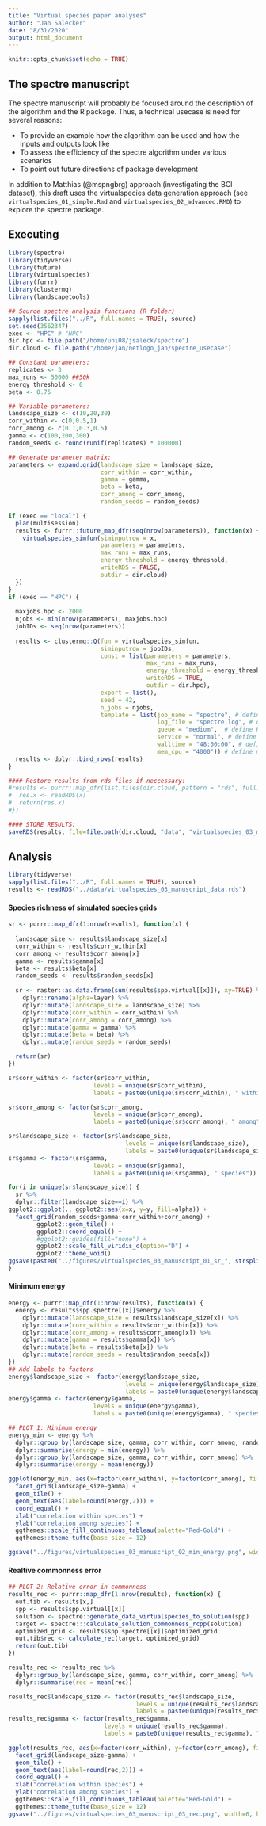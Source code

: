 ```yaml
---
title: "Virtual species paper analyses"
author: "Jan Salecker"
date: "8/31/2020"
output: html_document
---
```


```r
knitr::opts_chunk$set(echo = TRUE)
```

## The spectre manuscript

The spectre manuscript will probably be focused around the description of the algorithm and the R package.
Thus, a technical usecase is need for several reasons:

* To provide an example how the algorithm can be used and how the inputs and outputs look like
* To assess the efficiency of the spectre algorithm under various scenarios
* To point out future directions of package development

In addition to Matthias (@mspngbrg) approach (investigating the BCI dataset), this draft uses the virtualspecies data generation approach (see `virtualspecies_01_simple.Rmd` and `virtualspecies_02_advanced.RMD`) to explore the spectre package.


## Executing


```r
library(spectre)
library(tidyverse)
library(future)
library(virtualspecies)
library(furrr)
library(clustermq)
library(landscapetools)

## Source spectre analysis functions (R folder)
sapply(list.files("../R", full.names = TRUE), source)
set.seed(3562347)
exec <- "HPC" # "HPC"
dir.hpc <- file.path("/home/uni08/jsaleck/spectre")
dir.cloud <- file.path("/home/jan/netlogo_jan/spectre_usecase")

## Constant parameters:
replicates <- 3
max_runs <- 50000 ##50k
energy_threshold <- 0
beta <- 0.75

## Variable parameters:
landscape_size <- c(10,20,30)
corr_within <- c(0,0.5,1)
corr_among <- c(0.1,0.3,0.5)
gamma <- c(100,200,300)
random_seeds <- round(runif(replicates) * 100000)

## Generate parameter matrix:
parameters <- expand.grid(landscape_size = landscape_size, 
                          corr_within = corr_within,
                          gamma = gamma, 
                          beta = beta,
                          corr_among = corr_among,
                          random_seeds = random_seeds)

if (exec == "local") {
  plan(multisession)
  results <- furrr::future_map_dfr(seq(nrow(parameters)), function(x) {
    virtualspecies_simfun(siminputrow = x, 
                          parameters = parameters,
                          max_runs = max_runs,
                          energy_threshold = energy_threshold,
                          writeRDS = FALSE,
                          outdir = dir.cloud)
  })
}
if (exec == "HPC") {
  
  maxjobs.hpc <- 2000
  njobs <- min(nrow(parameters), maxjobs.hpc)
  jobIDs <- seq(nrow(parameters))
  
  results <- clustermq::Q(fun = virtualspecies_simfun, 
                          siminputrow = jobIDs,
                          const = list(parameters = parameters,
                                       max_runs = max_runs,
                                       energy_threshold = energy_threshold,
                                       writeRDS = TRUE,
                                       outdir = dir.hpc),
                          export = list(), 
                          seed = 42, 
                          n_jobs = njobs, 
                          template = list(job_name = "spectre", # define jobname
                                          log_file = "spectre.log", # define logfile name
                                          queue = "medium",  # define HPC queue
                                          service = "normal", # define HPC service
                                          walltime = "48:00:00", # define walltime
                                          mem_cpu = "4000")) # define memory per cpu   
  results <- dplyr::bind_rows(results)
}

#### Restore results from rds files if neccessary:
#results <- purrr::map_dfr(list.files(dir.cloud, pattern = "rds", full.names = TRUE), function(x) {
#  res.x <- readRDS(x)
#  return(res.x)
#})

#### STORE RESULTS:
saveRDS(results, file=file.path(dir.cloud, "data", "virtualspecies_03_manuscript_data.rds"))

```

## Analysis


```r
library(tidyverse)
sapply(list.files("../R", full.names = TRUE), source)
results <- readRDS("../data/virtualspecies_03_manuscript_data.rds")
```

#### Species richness of simulated species grids

```r
sr <- purrr::map_dfr(1:nrow(results), function(x) {
  
  landscape_size <- results$landscape_size[x]
  corr_within <- results$corr_within[x]
  corr_among <- results$corr_among[x]
  gamma <- results$gamma[x]
  beta <- results$beta[x]
  random_seeds <- results$random_seeds[x]
  
  sr <- raster::as.data.frame(sum(results$spp.virtual[[x]]), xy=TRUE) %>% 
    dplyr::rename(alpha=layer) %>% 
    dplyr::mutate(landscape_size = landscape_size) %>% 
    dplyr::mutate(corr_within = corr_within) %>% 
    dplyr::mutate(corr_among = corr_among) %>%
    dplyr::mutate(gamma = gamma) %>% 
    dplyr::mutate(beta = beta) %>% 
    dplyr::mutate(random_seeds = random_seeds)

  return(sr)
})

sr$corr_within <- factor(sr$corr_within,
                        levels = unique(sr$corr_within),
                        labels = paste0(unique(sr$corr_within), " within"))

sr$corr_among <- factor(sr$corr_among,
                        levels = unique(sr$corr_among),
                        labels = paste0(unique(sr$corr_among), " among"))

sr$landscape_size <- factor(sr$landscape_size,
                                 levels = unique(sr$landscape_size),
                                 labels = paste0(unique(sr$landscape_size), " x ", unique(sr$landscape_size)))
sr$gamma <- factor(sr$gamma,
                        levels = unique(sr$gamma),
                        labels = paste0(unique(sr$gamma), " species"))
```

```r
for(i in unique(sr$landscape_size)) {
  sr %>% 
  dplyr::filter(landscape_size==i) %>% 
ggplot2::ggplot(., ggplot2::aes(x=x, y=y, fill=alpha)) +
  facet_grid(random_seeds+gamma~corr_within+corr_among) +
        ggplot2::geom_tile() +
        ggplot2::coord_equal() +
        #ggplot2::guides(fill="none") +
        ggplot2::scale_fill_viridis_c(option="D") +
        ggplot2::theme_void()  
ggsave(paste0("../figures/virtualspecies_03_manuscript_01_sr_", strsplit(i, " ")[[1]][1], ".png"), width=10, height=10, dpi=300)
}
```

#### Minimum energy

```r
energy <- purrr::map_dfr(1:nrow(results), function(x) {
  energy <- results$spp.spectre[[x]]$energy %>% 
    dplyr::mutate(landscape_size = results$landscape_size[x]) %>% 
    dplyr::mutate(corr_within = results$corr_within[x]) %>% 
    dplyr::mutate(corr_among = results$corr_among[x]) %>%
    dplyr::mutate(gamma = results$gamma[x]) %>% 
    dplyr::mutate(beta = results$beta[x]) %>% 
    dplyr::mutate(random_seeds = results$random_seeds[x])
})
## Add labels to factors
energy$landscape_size <- factor(energy$landscape_size,
                                 levels = unique(energy$landscape_size),
                                 labels = paste0(unique(energy$landscape_size), " x ", unique(energy$landscape_size)))
energy$gamma <- factor(energy$gamma,
                        levels = unique(energy$gamma),
                        labels = paste0(unique(energy$gamma), " species"))

## PLOT 1: Minimum energy
energy_min <- energy %>% 
  dplyr::group_by(landscape_size, gamma, corr_within, corr_among, random_seeds) %>% 
  dplyr::summarise(energy = min(energy)) %>% 
  dplyr::group_by(landscape_size, gamma, corr_within, corr_among) %>% 
  dplyr::summarise(energy = mean(energy))
```  

```r
ggplot(energy_min, aes(x=factor(corr_within), y=factor(corr_among), fill=energy)) +
  facet_grid(landscape_size~gamma) +
  geom_tile() +
  geom_text(aes(label=round(energy,2))) +
  coord_equal() +
  xlab("correlation within species") +
  ylab("correlation among species") +
  ggthemes::scale_fill_continuous_tableau(palette="Red-Gold") +
  ggthemes::theme_tufte(base_size = 12)

ggsave("../figures/virtualspecies_03_manuscript_02_min_energy.png", width=6, height=6, dpi=300)
```


#### Realtive commonness error

```r
## PLOT 2: Relative error in commonness
results_rec <- purrr::map_dfr(1:nrow(results), function(x) {
  out.tib <- results[x,]
  spp <- results$spp.virtual[[x]]
  solution <- spectre::generate_data_virtualspecies_to_solution(spp)
  target <- spectre:::calculate_solution_commonness_rcpp(solution)
  optimized_grid <- results$spp.spectre[[x]]$optimized_grid
  out.tib$rec <- calculate_rec(target, optimized_grid)
  return(out.tib)
})

results_rec <- results_rec %>% 
  dplyr::group_by(landscape_size, gamma, corr_within, corr_among) %>% 
  dplyr::summarise(rec = mean(rec))

results_rec$landscape_size <- factor(results_rec$landscape_size,
                                    levels = unique(results_rec$landscape_size),
                                    labels = paste0(unique(results_rec$landscape_size), "x", unique(results_rec$landscape_size)))
results_rec$gamma <- factor(results_rec$gamma,
                           levels = unique(results_rec$gamma),
                           labels = paste0(unique(results_rec$gamma), " species"))
```

```r
ggplot(results_rec, aes(x=factor(corr_within), y=factor(corr_among), fill=rec)) +
  facet_grid(landscape_size~gamma) +
  geom_tile() +
  geom_text(aes(label=round(rec,2))) +
  coord_equal() +
  xlab("correlation within species") +
  ylab("correlation among species") +
  ggthemes::scale_fill_continuous_tableau(palette="Red-Gold") +
  ggthemes::theme_tufte(base_size = 12)
ggsave("../figures/virtualspecies_03_manuscript_03_rec.png", width=6, height=6, dpi=300)

```

